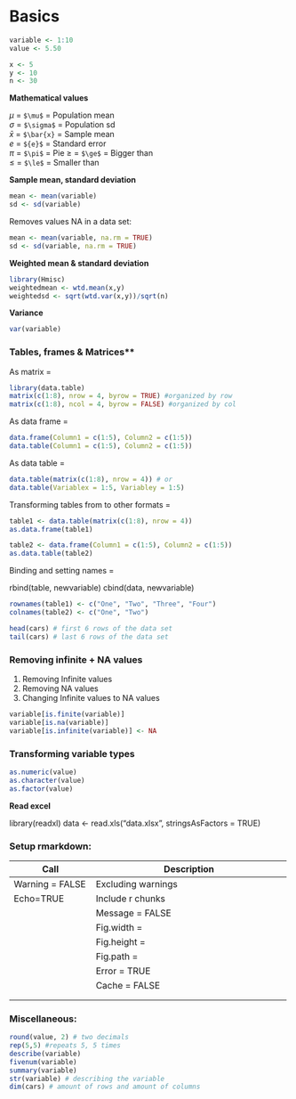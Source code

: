 # Basics

```r
variable <- 1:10
value <- 5.50
```

```r
x <- 5
y <- 10
n <- 30
```

**Mathematical values**

$\mu$ = `$\mu$` = Population mean\
$\sigma$ = `$\sigma$` = Population sd\
$\bar{x}$ = `$\bar{x}` = Sample mean\
${e}$ = `${e}$` = Standard error\
$\pi$ = `$\pi$` = Pie $\ge$ = `$\ge$` = Bigger than\
$\le$ = `$\le$` = Smaller than

**Sample mean, standard deviation**

```r
mean <- mean(variable)
sd <- sd(variable)
```

Removes values NA in a data set:

```r
mean <- mean(variable, na.rm = TRUE)
sd <- sd(variable, na.rm = TRUE)
```

**Weighted mean & standard deviation**

```r
library(Hmisc)
weightedmean <- wtd.mean(x,y)
weightedsd <- sqrt(wtd.var(x,y))/sqrt(n)
```

**Variance**

```r
var(variable)
```

### Tables, frames & Matrices\*\*

As matrix =

```r
library(data.table)
matrix(c(1:8), nrow = 4, byrow = TRUE) #organized by row
matrix(c(1:8), ncol = 4, byrow = FALSE) #organized by col
```

As data frame =

```r
data.frame(Column1 = c(1:5), Column2 = c(1:5))
data.table(Column1 = c(1:5), Column2 = c(1:5))
```

As data table =

```r
data.table(matrix(c(1:8), nrow = 4)) # or
data.table(Variablex = 1:5, Variabley = 1:5)
```

Transforming tables from to other formats =

```r
table1 <- data.table(matrix(c(1:8), nrow = 4))
as.data.frame(table1)

table2 <- data.frame(Column1 = c(1:5), Column2 = c(1:5))
as.data.table(table2)
```

Binding and setting names =

rbind(table, newvariable) cbind(data, newvariable)

```r
rownames(table1) <- c("One", "Two", "Three", "Four")
colnames(table2) <- c("One", "Two")
```

```r
head(cars) # first 6 rows of the data set
tail(cars) # last 6 rows of the data set
```

### Removing infinite + NA values

1.  Removing Infinite values
2.  Removing NA values
3.  Changing Infinite values to NA values

```r
variable[is.finite(variable)]
variable[is.na(variable)]
variable[is.infinite(variable)] <- NA
```

### Transforming variable types

```r
as.numeric(value)
as.character(value)
as.factor(value)
```

**Read excel**

library(readxl) data \<- read.xls("data.xlsx", stringsAsFactors = TRUE)

### Setup rmarkdown:

+--------------------+-------------------------------------------------+
| Call               | Description                                     |
+====================+=================================================+
| Warning = FALSE    | Excluding warnings                              |
+--------------------+-------------------------------------------------+
| Echo=TRUE          | Include r chunks                                |
+--------------------+-------------------------------------------------+
|                    | Message = FALSE                                 |
+--------------------+-------------------------------------------------+
|                    | Fig.width =                                     |
+--------------------+-------------------------------------------------+
|                    | Fig.height =                                    |
+--------------------+-------------------------------------------------+
|                    | Fig.path =                                      |
+--------------------+-------------------------------------------------+
|                    | Error = TRUE                                    |
+--------------------+-------------------------------------------------+
|                    | Cache = FALSE                                   |
+--------------------+-------------------------------------------------+
|                    |                                                 |
+--------------------+-------------------------------------------------+
|                    |                                                 |
+--------------------+-------------------------------------------------+

### Miscellaneous:

```r
round(value, 2) # two decimals
rep(5,5) #repeats 5, 5 times
describe(variable)
fivenum(variable)
summary(variable)
str(variable) # describing the variable
dim(cars) # amount of rows and amount of columns
```
